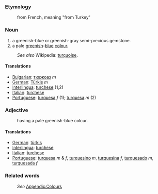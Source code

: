 ===Etymology===
:from French, meaning "from Turkey"
===Noun===
#a greenish-blue or greenish-gray semi-precious gemstone.
#a pale [[green]]ish-[[blue]] [[color|colour]].
:''See also'' Wikipedia: [[w:turquoise|turquoise]].
====Translations====
*[[Bulgarian]]: [[тюркоаз]] ''m''
*[[German]]: [[Türkis]] ''m''
*[[Interlingua]]: [[turchese]] (1,2)
*[[Italian]]: [[turchese]]
*[[Portuguese]]: [[turquesa]] ''f'' (1); [[turquesa]] ''m'' (2)

===Adjective===
:having a pale greenish-blue colour.
====Translations====
*[[German]]: [[türkis]]
*[[Interlingua]]: [[turchese]]
*[[Italian]]: [[turchese]]
*[[Portuguese]]: [[turquesa]] ''m'' & ''f'', [[turquesino]] ''m'', [[turquesina]] ''f'', [[turquesado]] ''m'', [[turquesada]] ''f''

===Related words===
:''See'' [[Wiktionary_Appendix:Colours|Appendix:Colours]]